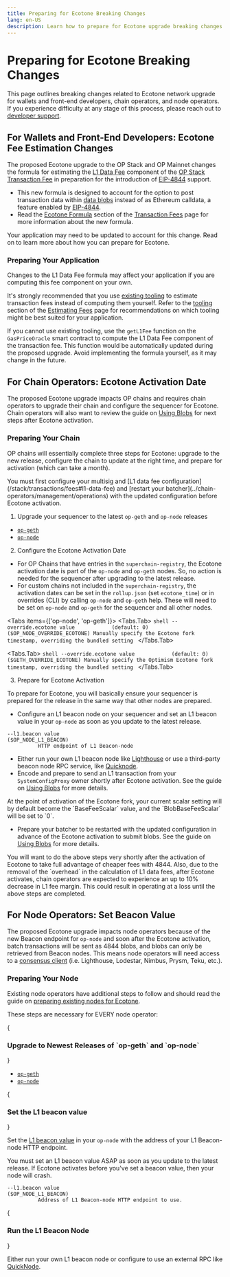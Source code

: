 ```yaml
---
title: Preparing for Ecotone Breaking Changes
lang: en-US
description: Learn how to prepare for Ecotone upgrade breaking changes.
---
```



# Preparing for Ecotone Breaking Changes

This page outlines breaking changes related to Ecotone network upgrade for wallets and front-end developers, chain operators, and node operators.
If you experience difficulty at any stage of this process, please reach out to [developer support](https://github.com/ethereum-optimism/developers/discussions).

## For Wallets and Front-End Developers: Ecotone Fee Estimation Changes

The proposed Ecotone upgrade to the OP Stack and OP Mainnet changes the formula for estimating the [L1 Data Fee](/stack/transactions/fees#l1-data-fee) component of the [OP Stack Transaction Fee](/stack/transactions/fees) in preparation for the introduction of [EIP-4844](https://eip4844.com) support.

*   This new formula is designed to account for the option to post transaction data within [data blobs](/builders/chain-operators/management/blobs) instead of as Ethereum calldata, a feature enabled by [EIP-4844](https://eip4844.com).
*   Read the [Ecotone Formula](/stack/transactions/fees#ecotone) section of the [Transaction Fees](/stack/transactions/fees) page for more information about the new formula.

Your application may need to be updated to account for this change.
Read on to learn more about how you can prepare for Ecotone.

### Preparing Your Application

<Callout type="warning">
  Changes to the L1 Data Fee formula may affect your application if you are computing this fee component on your own.
</Callout>

It's strongly recommended that you use [existing tooling](/builders/dapp-developers/transactions/estimates#tooling) to estimate transaction fees instead of computing them yourself.
Refer to the [tooling](/builders/dapp-developers/transactions/estimates#tooling) section of the [Estimating Fees](/builders/dapp-developers/transactions/estimates) page for recommendations on which tooling might be best suited for your application.

If you cannot use existing tooling, use the `getL1Fee` function on the `GasPriceOracle` smart contract to compute the L1 Data Fee component of the transaction fee.
This function would be automatically updated during the proposed upgrade.
Avoid implementing the formula yourself, as it may change in the future.

## For Chain Operators: Ecotone Activation Date

The proposed Ecotone upgrade impacts OP chains and requires chain operators to upgrade their chain and configure the sequencer for Ecotone.
Chain operators will also want to review the guide on [Using Blobs](/builders/chain-operators/management/blobs) for next steps after Ecotone activation.

### Preparing Your Chain

OP chains will essentially complete three steps for Ecotone: upgrade to the new release, configure the chain to update at the right time, and prepare for activation (which can take a month).

<Callout type="warning">
  You must first configure your multisig and [L1 data fee configuration](/stack/transactions/fees#l1-data-fee) and [restart your batcher](../chain-operators/management/operations) with the updated configuration before Ecotone activation.
</Callout>

1.  Upgrade your sequencer to the latest `op-geth` and `op-node` releases

*   [`op-geth`](https://github.com/ethereum-optimism/op-geth/releases/tag/v1.101305.3)
*   [`op-node`](https://github.com/ethereum-optimism/optimism/releases/tag/v1.5.0)

2.  Configure the Ecotone Activation Date

*   For OP Chains that have entries in the `superchain-registry`, the Ecotone activation date is part of the `op-node` and `op-geth` nodes. So, no action is needed for the sequencer after upgrading to the latest release.
*   For custom chains not included in the `superchain-registry`, the activation dates can be set in the `rollup.json` (set `ecotone_time`) or in overrides (CLI) by calling `op-node` and `op-geth` help. These will need to be set on `op-node` and `op-geth` for the sequencer and all other nodes.

<Tabs items={['op-node', 'op-geth']}>
  <Tabs.Tab>
    ```shell
    --override.ecotone value            (default: 0)                       ($OP_NODE_OVERRIDE_ECOTONE)
              Manually specify the Ecotone fork timestamp, overriding the bundled setting
    ```
  </Tabs.Tab>

  <Tabs.Tab>
    ```shell
    --override.ecotone value            (default: 0)                       ($GETH_OVERRIDE_ECOTONE)
              Manually specify the Optimism Ecotone fork timestamp, overriding the bundled
              setting
    ```
  </Tabs.Tab>
</Tabs>

3.  Prepare for Ecotone Activation

To prepare for Ecotone, you will basically ensure your sequencer is prepared for the release in the same way that other nodes are prepared.
*   Configure an L1 beacon node on your sequencer and set an L1 beacon value in your `op-node` as soon as you update to the latest release.

```shell
--l1.beacon value                                                      ($OP_NODE_L1_BEACON)
          HTTP endpoint of L1 Beacon-node
```

*   Either run your own L1 beacon node like [Lighthouse](https://lighthouse-book.sigmaprime.io/run_a_node.html) or use a third-party beacon node RPC service, like [Quicknode](https://www.quicknode.com/docs/ethereum/eth-v1-beacon-genesis).
*   Encode and prepare to send an L1 transaction from your `SystemConfigProxy` owner shortly after Ecotone activation. See the guide on [Using Blobs](/builders/chain-operators/management/blobs#determine-scalar-values-for-using-blobs) for more details.

<Callout type="info">
  At the point of activation of the Ecotone fork, your current scalar setting will by default become the `BaseFeeScalar` value, and the `BlobBaseFeeScalar` will be set to `0`.
</Callout>

*   Prepare your batcher to be restarted with the updated configuration in advance of the Ecotone activation to submit blobs. See the guide on [Using Blobs](/builders/chain-operators/management/blobs#update-your-batcher-to-post-blobs) for more details.

<Callout type="warning">
  You will want to do the above steps very shortly after the activation of Ecotone to take full advantage of cheaper fees with 4844. 
  Also, due to the removal of the `overhead` in the calculation of L1 data fees, after Ecotone activates, chain operators are expected to experience an up to 10% decrease in L1 fee margin. 
  This could result in operating at a loss until the above steps are completed.
</Callout>

## For Node Operators: Set Beacon Value

The proposed Ecotone upgrade impacts node operators because of the new Beacon endpoint for `op-node` and soon after the Ecotone activation, batch
transactions will be sent as 4844 blobs, and blobs can only be retrieved from Beacon nodes.
This means node operators will need access to a [consensus client](https://ethereum.org/developers/docs/nodes-and-clients#consensus-clients) (i.e. Lighthouse, Lodestar, Nimbus, Prysm, Teku, etc.).

### Preparing Your Node

Existing node operators have additional steps to follow and should read the guide on [preparing existing nodes for Ecotone](/builders/node-operators/network-upgrades/ecotone).

These steps are necessary for EVERY node operator:

<Steps>
  {<h3>Upgrade to Newest Releases of `op-geth` and `op-node`</h3>}

  *   [`op-geth`](https://github.com/ethereum-optimism/op-geth/releases/tag/v1.101305.3)
  *   [`op-node`](https://github.com/ethereum-optimism/optimism/releases/tag/v1.5.0)

  {<h3>Set the L1 beacon value</h3>}

  Set the [L1 beacon value](/builders/node-operators/management/configuration#l1beacon) in your `op-node` with the address of your L1 Beacon-node HTTP endpoint.

  <Callout type="warning">
    You must set an L1 beacon value ASAP as soon as you update to the latest release.
    If Ecotone activates before you've set a beacon value, then your node will crash.
  </Callout>

  ```shell
  --l1.beacon value                                                      ($OP_NODE_L1_BEACON)
            Address of L1 Beacon-node HTTP endpoint to use.
  ```

  {<h3>Run the L1 Beacon Node</h3>}

  Either run your own L1 beacon node or configure to use an external RPC like [QuickNode](https://www.quicknode.com/docs/ethereum/eth-v1-beacon-genesis).
</Steps>
